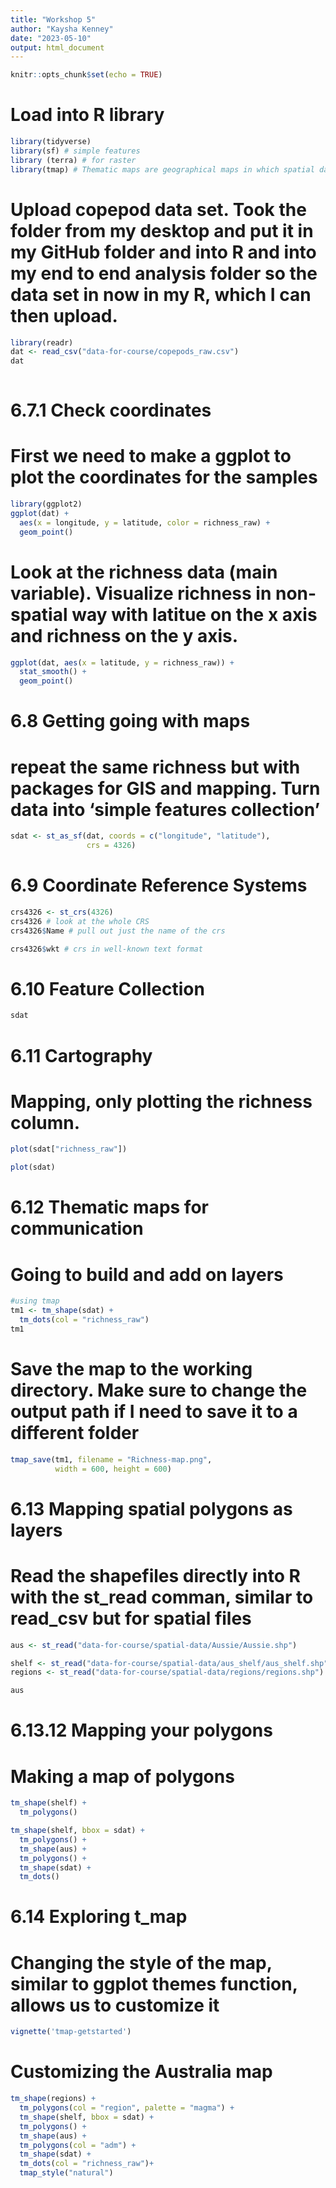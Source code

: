 ```yaml
---
title: "Workshop 5"
author: "Kaysha Kenney"
date: "2023-05-10"
output: html_document
---
```


```r
knitr::opts_chunk$set(echo = TRUE)
```

# Load into R library 
```r
library(tidyverse)
library(sf) # simple features
library (terra) # for raster
library(tmap) # Thematic maps are geographical maps in which spatial data distributions are visualized

```

# Upload copepod data set. Took the folder from my desktop and put it in my GitHub folder and into R and into my end to end analysis folder so the data set in now in my R, which I can then upload. 
```r
library(readr)
dat <- read_csv("data-for-course/copepods_raw.csv")
dat
  
```


# 6.7.1 Check coordinates ### 
# First we need to make a ggplot to plot the coordinates for the samples 

```r
library(ggplot2)
ggplot(dat) + 
  aes(x = longitude, y = latitude, color = richness_raw) +
  geom_point()
```

# Look at the richness data (main variable). Visualize richness in non-spatial way with latitue on the x axis and richness on the y axis.  
```r
ggplot(dat, aes(x = latitude, y = richness_raw)) + 
  stat_smooth() + 
  geom_point()
```

# 6.8 Getting going with maps ### 
# repeat the same richness but with packages for GIS and mapping. Turn data into 'simple features collection' 
```r
sdat <- st_as_sf(dat, coords = c("longitude", "latitude"), 
                 crs = 4326)
```

# 6.9 Coordinate Reference Systems ### 

```r
crs4326 <- st_crs(4326)
crs4326 # look at the whole CRS
crs4326$Name # pull out just the name of the crs
```
```r
crs4326$wkt # crs in well-known text format
```
# 6.10 Feature Collection ### 

```r
sdat
```
# 6.11 Cartography ### 

# Mapping, only plotting the richness column. 
```r
plot(sdat["richness_raw"])

```
```r
plot(sdat)
```

# 6.12 Thematic maps for communication ### 

# Going to build and add on layers 
```r
#using tmap
tm1 <- tm_shape(sdat) + 
  tm_dots(col = "richness_raw")
tm1
```

# Save the map to the working directory. Make sure to change the output path if I need to save it to a different folder 
```r
tmap_save(tm1, filename = "Richness-map.png", 
          width = 600, height = 600)
```

# 6.13 Mapping spatial polygons as layers ### 
# Read the shapefiles directly into R with the st_read comman, similar to read_csv but for spatial files 
```r
aus <- st_read("data-for-course/spatial-data/Aussie/Aussie.shp")
```
```r
shelf <- st_read("data-for-course/spatial-data/aus_shelf/aus_shelf.shp")
regions <- st_read("data-for-course/spatial-data/regions/regions.shp")
```
```r
aus
```

# 6.13.12 Mapping your polygons ### 

# Making a map of polygons 
```r
tm_shape(shelf) + 
  tm_polygons()
```
```r
tm_shape(shelf, bbox = sdat) + 
  tm_polygons() +
  tm_shape(aus) + 
  tm_polygons() + 
  tm_shape(sdat) + 
  tm_dots()
```

# 6.14 Exploring t_map ### 

# Changing the style of the map, similar to ggplot themes function, allows us to customize it 
```r
vignette('tmap-getstarted')
```

# Customizing the Australia map 
```r
tm_shape(regions) +
  tm_polygons(col = "region", palette = "magma") +
  tm_shape(shelf, bbox = sdat) + 
  tm_polygons() +
  tm_shape(aus) + 
  tm_polygons(col = "adm") + 
  tm_shape(sdat) + 
  tm_dots(col = "richness_raw")+ 
  tmap_style("natural") 

  
```

